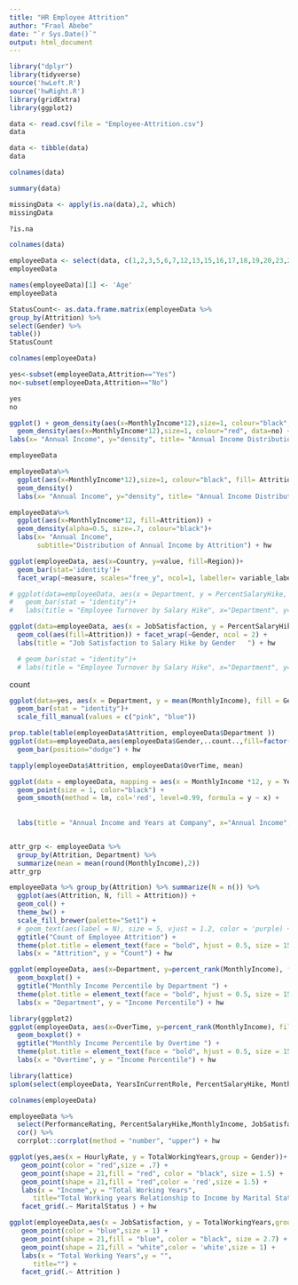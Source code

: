 ```yaml
---
title: "HR Employee Attrition"
author: "Fraol Abebe"
date: "`r Sys.Date()`"
output: html_document
---
```


```r
library("dplyr")
library(tidyverse)
source('hwLeft.R')
source('hwRight.R')
library(gridExtra)
library(ggplot2)
```


```r
data <- read.csv(file = "Employee-Attrition.csv")
data

```

```r
data <- tibble(data)
data
```

```r
colnames(data)

```
```r
summary(data)
```

```r
missingData <- apply(is.na(data),2, which)
missingData
```

```r
?is.na
```


```r
colnames(data)
```

```r
employeeData <- select(data, c(1,2,3,5,6,7,12,13,15,16,17,18,19,20,23,24,25,29,31,32,33))
employeeData
```

```r
names(employeeData)[1] <- 'Age'
employeeData
```

```r
StatusCount<- as.data.frame.matrix(employeeData %>%
group_by(Attrition) %>%
select(Gender) %>%
table())
StatusCount
```



```r
colnames(employeeData)
```

```r
yes<-subset(employeeData,Attrition=="Yes")
no<-subset(employeeData,Attrition=="No")

yes 
no

```

```r
ggplot() + geom_density(aes(x=MonthlyIncome*12),size=1, colour="black", data=yes,legend= "YES") +
  geom_density(aes(x=MonthlyIncome*12),size=1, colour="red", data=no) + 
labs(x= "Annual Income", y="density", title= "Annual Income Distribution by Attrition", legend= "Yes") + hw
```

```r
employeeData
```


```r
employeeData%>%
  ggplot(aes(x=MonthlyIncome*12),size=1, colour="black", fill= Attrition)+ 
  geom_density()
  labs(x= "Annual Income", y="density", title= "Annual Income Distribution by Attrition", legend= "Yes") + hw
```


```r
employeeData%>%
  ggplot(aes(x=MonthlyIncome*12, fill=Attrition)) +
  geom_density(alpha=0.5, size=.7, colour="black")+ 
  labs(x= "Annual Income",
       subtitle="Distribution of Annual Income by Attrition") + hw
```

```r
ggplot(employeeData, aes(x=Country, y=value, fill=Region))+
  geom_bar(stat='identity')+
  facet_wrap(~measure, scales="free_y", ncol=1, labeller= variable_labeller)
```


```r
# ggplot(data=employeeData, aes(x = Department, y = PercentSalaryHike, fill = Attrition)) +
#   geom_bar(stat = "identity")+
#   labs(title = "Employee Turnover by Salary Hike", x="Department", y="Salary Hike Percent") + hw

ggplot(data=employeeData, aes(x = JobSatisfaction, y = PercentSalaryHike)) +
  geom_col(aes(fill=Attrition)) + facet_wrap(~Gender, ncol = 2) +
  labs(title = "Job Satisfaction to Salary Hike by Gender   ") + hw

  # geom_bar(stat = "identity")+
  # labs(title = "Employee Turnover by Salary Hike", x="Department", y="Salary Hike Percent") + hw
```
count


```r
ggplot(data=yes, aes(x = Department, y = mean(MonthlyIncome), fill = Gender)) +
  geom_bar(stat = "identity")+
  scale_fill_manual(values = c("pink", "blue"))
```
```r
prop.table(table(employeeData$Attrition, employeeData$Department ))
ggplot(data=employeeData,aes(employeeData$Gender,..count..,fill=factor(employeeData$Attrition)))+
  geom_bar(position="dodge") + hw
```

```r

tapply(employeeData$Attrition, employeeData$OverTime, mean)
```


```r
ggplot(data = employeeData, mapping = aes(x = MonthlyIncome *12, y = YearsAtCompany)) + 
  geom_point(size = 1, color="black") +
  geom_smooth(method = lm, col='red', level=0.99, formula = y ~ x) +
  
  
  labs(title = "Annual Income and Years at Company", x="Annual Income", y="Years at Company") + hw



```
```r
attr_grp <- employeeData %>% 
  group_by(Attrition, Department) %>% 
  summarize(mean = mean(round(MonthlyIncome),2))
attr_grp
```

```r
employeeData %>% group_by(Attrition) %>% summarize(N = n()) %>%
  ggplot(aes(Attrition, N, fill = Attrition)) +
  geom_col() +
  theme_bw() + 
  scale_fill_brewer(palette="Set1") + 
  # geom_text(aes(label = N), size = 5, vjust = 1.2, color = 'purple) + 
  ggtitle("Count of Employee Attrition") + 
  theme(plot.title = element_text(face = "bold", hjust = 0.5, size = 15)) +
  labs(x = "Attrition", y = "Count") + hw
```

```r
ggplot(employeeData, aes(x=Department, y=percent_rank(MonthlyIncome), fill=Attrition)) +
  geom_boxplot() + 
  ggtitle("Monthly Income Percentile by Department ") + 
  theme(plot.title = element_text(face = "bold", hjust = 0.5, size = 15)) +
  labs(x = "Department", y = "Income Percentile") + hw
```
```r
library(ggplot2)
ggplot(employeeData, aes(x=OverTime, y=percent_rank(MonthlyIncome), fill=Attrition)) +
  geom_boxplot() + 
  ggtitle("Monthly Income Percentile by Overtime ") + 
  theme(plot.title = element_text(face = "bold", hjust = 0.5, size = 15)) +
  labs(x = "Overtime", y = "Income Percentile") + hw
```
```r

library(lattice)
splom(select(employeeData, YearsInCurrentRole, PercentSalaryHike, MonthlyIncome), cex = 0.8, pch = 1) 

```

```r
colnames(employeeData)
```

```r
employeeData %>% 
  select(PerformanceRating, PercentSalaryHike,MonthlyIncome, JobSatisfaction, DistanceFromHome, TotalWorkingYears, YearsInCurrentRole, JobLevel, WorkLifeBalance) %>% 
  cor() %>% 
  corrplot::corrplot(method = "number", "upper") + hw
```

```r
ggplot(yes,aes(x = HourlyRate, y = TotalWorkingYears,group = Gender))+
   geom_point(color = "red",size = .7) +
   geom_point(shape = 21,fill = "red", color = "black", size = 1.5) +
   geom_point(shape = 21,fill = "red",color = 'red',size = 1.5) +
   labs(x = "Income",y = "Total Working Years",
      title="Total Working years Relationship to Income by Marital Status") + 
   facet_grid(.~ MaritalStatus ) + hw
```
```r
ggplot(employeeData,aes(x = JobSatisfaction, y = TotalWorkingYears,group = Gender))+
   geom_point(color = "blue",size = 1) +
   geom_point(shape = 21,fill = "blue", color = "black", size = 2.7) +
   geom_point(shape = 21,fill = "white",color = 'white',size = 1) +
   labs(x = "Total Working Years",y = "",
      title="") + 
   facet_grid(.~ Attrition )
```

